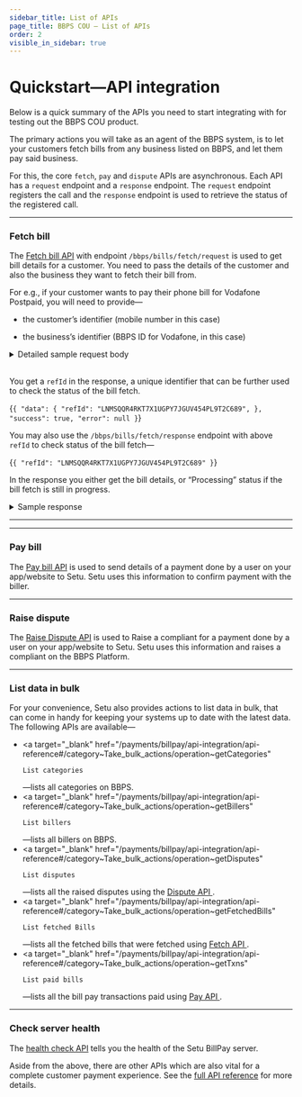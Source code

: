 ```yaml
---
sidebar_title: List of APIs
page_title: BBPS COU — List of APIs
order: 2
visible_in_sidebar: true
---
```


# Quickstart—API integration

Below is a quick summary of the APIs you need to start integrating with for testing out the BBPS COU product.

The primary actions you will take as an agent of the BBPS system, is to let your customers fetch bills from any business listed on BBPS, and let them pay said business.

For this, the core `fetch`, `pay` and `dispute` APIs are asynchronous. Each API has a `request` endpoint and a `response` endpoint. The `request` endpoint registers the call and the `response` endpoint is used to retrieve the status of the registered call.

<hr class="primary" />

### Fetch bill

The <a href="/payments/billpay/api-integration/api-reference#/category~Fetch_bill/operation~FetchRequest">Fetch bill API</a> with endpoint `/bbps/bills/fetch/request` is used to get bill details for a customer. You need to pass the details of the customer and also the business they want to fetch their bill from.

For e.g., if your customer wants to pay their phone bill for Vodafone Postpaid, you will need to provide—

<ul>
    <li>
        <p>the customer’s identifier (mobile number in this case)</p>
    </li>
    <li>
        <p>the business’s identifier (BBPS ID for Vodafone, in this case)</p>
    </li>
</ul>

<Card padding="nano" shape="rounded">
    <details>
        <summary>
            <Text as="h6" marginBottom="none" marginTop="none">
                Detailed sample request body
            </Text>
        </summary>
        <CodeBlockWithCopy language="json">{`
		{
		"customer": {
			"mobile": "9505987798",
			"billParameters": [
				{
					"name": "Parameter 1",
					"value": "Value 1"
				},
				{
					"name": "Parameter 2",
					"value": "Value 2"
				},
				{
					"name": "Parameter 3",
					"value": "Value 3"
				}
			]
		},
		"agent": {
			"app": "SmartPay",
			"channel": "INT",
			"geocode": "19.0139,72.8254",
			"id": "AX01AI06512391457204",
			"ifsc": "ICIC0000152",
			"imei": "123456789012345",
			"ip": "124.170.23.24",
			"mac": "48-4D-7E-CB-DB-6F",
			"mobile": "9481773011",
			"os": "iOS",
			"postalCode": "600001",
			"terminalId": "6000011234"
		},
		"biller": {
			"id": "VODA00000MUM03"
		}
		}
		`}</CodeBlockWithCopy>
    </details>
</Card>

<br />

You get a `refId` in the response, a unique identifier that can be further used to check the status of the bill fetch.

<CodeBlockWithCopy language="json">{`
{
    "data": {
        "refId": "LNMSQQR4RKT7X1UGPY7JGUV454PL9T2C689",
    },
    "success": true,
    "error": null
}
`}</CodeBlockWithCopy>

You may also use the `/bbps/bills/fetch/response` endpoint with above `refId` to check status of the bill fetch—

<CodeBlockWithCopy language="json">{`
{
    "refId": "LNMSQQR4RKT7X1UGPY7JGUV454PL9T2C689"
}
`}</CodeBlockWithCopy>

In the response you either get the bill details, or “Processing” status if the bill fetch is still in progress.

<Card padding="nano" shape="rounded">
    <details>
        <summary>
            <Text as="h6" marginBottom="none" marginTop="none">
                Sample response
            </Text>
        </summary>
        <CodeBlockWithCopy language="json">{`
		{
			"data": {
				"additionalInfo": [
					{
						"name": "Distributor Contact",
						"value": "Cockatoojelly"
					},
					{
						"name": "Distributor Name",
						"value": "Frightstripe"
					},
					{
						"name": "Consumer Number",
						"value": "105"
					},
					{
						"name": "Consumer Address",
						"value": "Samuraipsychadelic"
					}
				],
				"bill": { // optional - not present if biller does not support it
					"amount": 301500,
					"billDate": "2021-09-13",
					"billNumber": "8394852342371080869",
					"billPeriod": "Monthly",
					"customerName": "William Miller",
					"dueDate": "2021-09-26"
				},
				"billerRefId": "4047076513",
				"exactness": "Exact",
				"paymentLimits": [
					{
						"maxLimit": 20000000,
						"minLimit": 100,
						"paymentMode": "Internet Banking",
						"supportsPendingStatus": false
					},
					{
						"maxLimit": 20000000,
						"minLimit": 100,
						"paymentMode": "Debit Card",
						"supportsPendingStatus": false
					},
					{
						"maxLimit": 20000000,
						"minLimit": 100,
						"paymentMode": "Credit Card",
						"supportsPendingStatus": false
					},
					{
						"maxLimit": 20000000,
						"minLimit": 100,
						"paymentMode": "Prepaid Card",
						"supportsPendingStatus": false
					},
					{
						"maxLimit": 20000000,
						"minLimit": 100,
						"paymentMode": "IMPS",
						"supportsPendingStatus": false
					},
					{
						"maxLimit": 4999900,
						"minLimit": 100,
						"paymentMode": "Cash",
						"supportsPendingStatus": false
					},
					{
						"maxLimit": 20000000,
						"minLimit": 100,
						"paymentMode": "UPI",
						"supportsPendingStatus": false
					},
					{
						"maxLimit": 20000000,
						"minLimit": 100,
						"paymentMode": "Wallet",
						"supportsPendingStatus": false
					},
					{
						"maxLimit": 20000000,
						"minLimit": 100,
						"paymentMode": "NEFT",
						"supportsPendingStatus": false
					},
					{
						"maxLimit": 20000000,
						"minLimit": 100,
						"paymentMode": "AEPS",
						"supportsPendingStatus": false
					},
					{
						"maxLimit": 20000000,
						"minLimit": 100,
						"paymentMode": "Account Transfer",
						"supportsPendingStatus": false
					}
				],
				"refId": "C51JQ9ED608P36RN28GGM9L63RN12591837",
				"status": "Success"
			},
			"success": true,
			"traceId": "C51JQCUD608P36RN28H0"
		}
		`}</CodeBlockWithCopy>
    </details>
</Card>

<hr class="tertiary" />


<hr class="primary" />

### Pay bill

The <a href="/payments/billpay/api-integration/api-reference#/category~Pay_bill/operation~PaymentRequest" target="_blank">Pay bill API</a> is used to send details of a payment done by a user on your app/website to Setu. Setu uses this information to confirm payment with the biller.

<hr class="primary" />

### Raise dispute

The <a href="/payments/billpay/api-integration/api-reference#/category~Manage_Dispute/operation~DisputeRequest" target="_blank">Raise Dispute API</a> is used to Raise a compliant for a payment done by a user on your app/website to Setu. Setu uses this information and raises a compliant on the BBPS Platform.

<hr class="primary" />

### List data in bulk

For your convenience, Setu also provides actions to list data in bulk, that can come in handy for keeping your systems up to date with the latest data. The following APIs are available—

-   <a
        target="_blank"
        href="/payments/billpay/api-integration/api-reference#/category~Take_bulk_actions/operation~getCategories"
    >
        List categories
    </a>
    —lists all categories on BBPS.
-   <a
        target="_blank"
        href="/payments/billpay/api-integration/api-reference#/category~Take_bulk_actions/operation~getBillers"
    >
        List billers
    </a>
    —lists all billers on BBPS.
-   <a
        target="_blank"
        href="/payments/billpay/api-integration/api-reference#/category~Take_bulk_actions/operation~getDisputes"
    >
        List disputes
    </a>
    —lists all the raised disputes using the <a
        target="_blank"
        href="/payments/billpay/api-integration/api-reference#/category~Manage_Dispute/operation~DisputeRequest"
    >
        Dispute API
    </a>.
-   <a
        target="_blank"
        href="/payments/billpay/api-integration/api-reference#/category~Take_bulk_actions/operation~getFetchedBills"
    >
        List fetched Bills
    </a>
    —lists all the fetched bills that were fetched using <a
        target="_blank"
        href="/payments/billpay/api-integration/api-reference#/category~Fetch_bill/operation~FetchRequest"
    >
        Fetch API
    </a>.
-   <a
        target="_blank"
        href="/payments/billpay/api-integration/api-reference#/category~Take_bulk_actions/operation~getTxns"
    >
        List paid bills
    </a>
    —lists all the bill pay transactions paid using <a
        target="_blank"
        href="/payments/billpay/api-integration/api-reference#/category~Pay_bill/operation~PaymentRequest"
    >
        Pay API
    </a>.

<hr class="primary" />

### Check server health

The <a href="/payments/billpay/api-integration/api-reference#/category~Health/operation~getHealth">health check API</a> tells you the health of the Setu BillPay server.

Aside from the above, there are other APIs which are also vital for a complete customer payment experience. See the <a href="/payments/billpay/api-integration/api-reference" target="_blank">full API reference</a> for more details.
